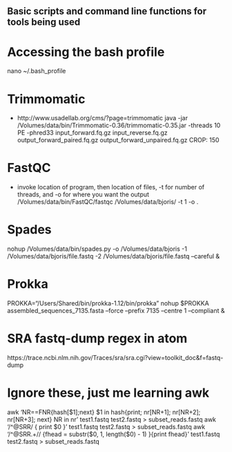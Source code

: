 ## Basic scripts and command line functions for tools being used

# Accessing the bash profile
nano ~/.bash_profile

# Trimmomatic
* http://www.usadellab.org/cms/?page=trimmomatic
java -jar /Volumes/data/bin/Trimmomatic-0.36/trimmomatic-0.35.jar -threads 10 PE -phred33 input_forward.fq.gz input_reverse.fq.gz output_forward_paired.fq.gz output_forward_unpaired.fq.gz CROP: 150

# FastQC
* invoke location of program, then location of files, -t for number of threads, and -o for where you want the output
/Volumes/data/bin/FastQC/fastqc /Volumes/data/bjoris/ -t 1 -o .

# Spades
nohup /Volumes/data/bin/spades.py -o /Volumes/data/bjoris -1 /Volumes/data/bjoris/file.fastq -2 /Volumes/data/bjoris/file.fastq --careful &

# Prokka
PROKKA="/Users/Shared/bin/prokka-1.12/bin/prokka"
nohup $PROKKA assembled_sequences_7135.fasta --force --prefix 7135 --centre 1 --compliant &

# SRA fastq-dump regex in atom
https://trace.ncbi.nlm.nih.gov/Traces/sra/sra.cgi?view=toolkit_doc&f=fastq-dump

# Ignore these, just me learning awk 
awk 'NR==FNR{hash[$1];next} $1 in hash{print; nr[NR+1]; nr[NR+2]; nr[NR+3]; next} NR in nr' test1.fastq test2.fastq > subset_reads.fastq
awk '/^@SRR/ { print $0 }' test1.fastq test2.fastq > subset_reads.fastq
awk '/^@SRR.+\// {fhead = substr($0, 1, length($0) - 1) }{print fhead}' test1.fastq test2.fastq > subset_reads.fastq
